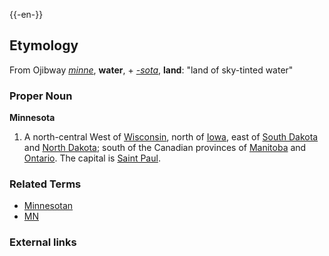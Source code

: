 {{wikipedia}}
{{-en-}}

==Etymology==
From Ojibway ''[[minne]]'', '''water''', + ''[[-sota]]'', '''land''': "land of sky-tinted water"

===Proper Noun===
'''Minnesota'''
#A north-central {{USstate}}  West of [[Wisconsin]], north of [[Iowa]], east of [[South Dakota]] and [[North Dakota]]; south of the Canadian provinces of [[Manitoba]] and [[Ontario]].  The capital is [[Saint Paul]].

===Related Terms===
*[[Minnesotan]]
*[[MN]]

===External links===
{{pedialite}}